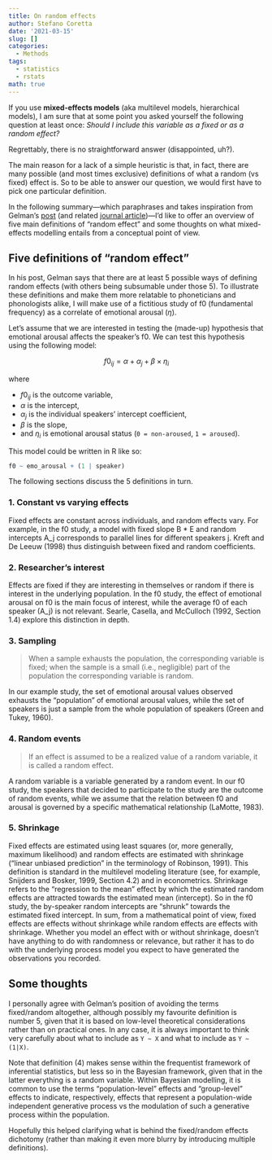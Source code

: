 ```yaml
---
title: On random effects
author: Stefano Coretta
date: '2021-03-15'
slug: []
categories:
  - Methods
tags:
  - statistics
  - rstats
math: true
---
```


If you use **mixed-effects models** (aka multilevel models, hierarchical models), I am sure that at some point you asked yourself the following question at least once: *Should I include this variable as a fixed or as a random effect?*

Regrettably, there is no straightforward answer (disappointed, uh?).

The main reason for a lack of a simple heuristic is that, in fact, there are many possible (and most times exclusive) definitions of what a random (vs fixed) effect is.
So to be able to answer our question, we would first have to pick one particular definition.


In the following summary---which paraphrases and takes inspiration from Gelman's [post](https://statmodeling.stat.columbia.edu/2005/01/25/why_i_dont_use/) (and related [journal article](http://www.stat.columbia.edu/~gelman/research/published/banova7.pdf))---I'd like to offer an overview of five main definitions of "random effect" and some thoughts on what mixed-effects modelling entails from a conceptual point of view.

## Five definitions of "random effect"

In his post, Gelman says that there are at least 5 possible ways of defining random effects (with others being subsumable under those 5).
To illustrate these definitions and make them more relatable to phoneticians and phonologists alike, I will make use of a fictitious study of f0 (fundamental frequency) as a correlate of emotional arousal ($\eta$).

Let's assume that we are interested in testing the (made-up) hypothesis that emotional arousal affects the speaker's f0.
We can test this hypothesis using the following model:

$$ f0_{ij} = \alpha + \alpha_j + \beta \times \eta_i $$

where

- $f0_{ij}$ is the outcome variable,
- $\alpha$ is the intercept,
- $\alpha_j$ is the individual speakers' intercept coefficient,
- $\beta$ is the slope,
- and $\eta_i$ is emotional arousal status (`0 = non-aroused`, `1 = aroused`).

This model could be written in R like so:

```r
f0 ~ emo_arousal + (1 | speaker)
```

The following sections discuss the 5 definitions in turn.

### 1. Constant vs varying effects

Fixed effects are constant across individuals, and random effects vary. For example, in the f0 study, a model with fixed slope B * E and random intercepts A_j corresponds to parallel lines for different speakers j. Kreft and De Leeuw (1998) thus distinguish between fixed and random coefficients.

### 2. Researcher's interest

Effects are fixed if they are interesting in themselves or random if there is interest in the underlying population. In the f0 study, the effect of emotional arousal on f0 is the main focus of interest, while the average f0 of each speaker (A_j) is not relevant. Searle, Casella, and McCulloch (1992, Section 1.4) explore this distinction in depth.

### 3. Sampling

> When a sample exhausts the population, the corresponding variable is fixed; when the sample is a small (i.e., negligible) part of the population the corresponding variable is random.

In our example study, the set of emotional arousal values observed exhausts the "population" of emotional arousal values, while the set of speakers is just a sample from the whole population of speakers (Green and Tukey, 1960).

### 4. Random events

> If an effect is assumed to be a realized value of a random variable, it is called a random effect.

A random variable is a variable generated by a random event. In our f0 study, the speakers that decided to participate to the study are the outcome of random events, while we assume that the relation between f0 and arousal is governed by a specific mathematical relationship (LaMotte, 1983).

### 5. Shrinkage

Fixed effects are estimated using least squares (or, more generally, maximum likelihood) and random effects are estimated with shrinkage ("linear unbiased prediction" in the terminology of Robinson, 1991). This definition is standard in the multilevel modeling literature (see, for example, Snijders and Bosker, 1999, Section 4.2) and in econometrics. Shrinkage refers to the "regression to the mean" effect by which the estimated random effects are attracted towards the estimated mean (intercept). So in the f0 study, the by-speaker random intercepts are "shrunk" towards the estimated fixed intercept. In sum, from a mathematical point of view, fixed effects are effects without shrinkage while random effects are effects with shrinkage. Whether you model an effect with or without shrinkage, doesn't have anything to do with randomness or relevance, but rather it has to do with the underlying process model you expect to have generated the observations you recorded.

## Some thoughts

I personally agree with Gelman's position of avoiding the terms fixed/random altogether, although possibly my favourite definition is number 5, given that it is based on low-level theoretical considerations rather than on practical ones.
In any case, it is always important to think very carefully about what to include as `Y ~ X` and what to include as `Y ~ (1|X)`.

Note that definition (4) makes sense within the frequentist framework of inferential statistics, but less so in the Bayesian framework, given that in the latter everything is a random variable.
Within Bayesian modelling, it is common to use the terms "population-level" effects and "group-level" effects to indicate, respectively, effects that represent a population-wide independent generative process vs the modulation of such a generative process within the population.

Hopefully this helped clarifying what is behind the fixed/random effects dichotomy (rather than making it even more blurry by introducing multiple definitions).
